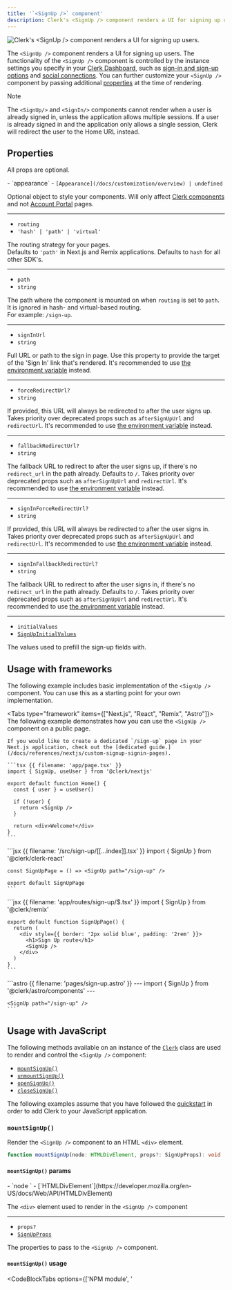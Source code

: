 ```yaml
---
title: '`<SignUp />` component'
description: Clerk's <SignUp /> component renders a UI for signing up users.
---
```


![Clerk's \<SignUp /> component renders a UI for signing up users.](/docs/images/ui-components/sign-up.svg)

The `<SignUp />` component renders a UI for signing up users. The functionality of the `<SignUp />` component is controlled by the instance settings you specify in your [Clerk Dashboard](https://dashboard.clerk.com), such as [sign-in and sign-up options](/docs/authentication/configuration/sign-up-sign-in-options) and [social connections](/docs/authentication/social-connections/overview). You can further customize your `<SignUp />` component by passing additional [properties](#properties) at the time of rendering.

> [!NOTE]
> The `<SignUp/>` and `<SignIn/>` components cannot render when a user is already signed in, unless the application allows multiple sessions. If a user is already signed in and the application only allows a single session, Clerk will redirect the user to the Home URL instead.

## Properties

All props are optional.

<Properties>
  - `appearance`
  - <code>[Appearance](/docs/customization/overview) | undefined</code>

  Optional object to style your components. Will only affect [Clerk components](/docs/components/overview) and not [Account Portal](/docs/customization/account-portal/overview) pages.

  ---

  - `routing`
  - `'hash' | 'path' | 'virtual'`

  The routing strategy for your pages. <br />Defaults to `'path'` in Next.js and Remix applications. Defaults to `hash` for all other SDK's.

  ---

  - `path`
  - `string`

  The path where the component is mounted on when `routing` is set to `path`. It is ignored in hash- and virtual-based routing.<br />For example: `/sign-up`.

  ---

  - `signInUrl`
  - `string`

  Full URL or path to the sign in page. Use this property to provide the target of the 'Sign In' link that's rendered. It's recommended to use [the environment variable](/docs/deployments/clerk-environment-variables#sign-in-and-sign-up-redirects) instead.

  ---

  - `forceRedirectUrl?`
  - `string`

  If provided, this URL will always be redirected to after the user signs up. Takes priority over deprecated props such as `afterSignUpUrl` and `redirectUrl`. It's recommended to use [the environment variable](/docs/deployments/clerk-environment-variables#sign-in-and-sign-up-redirects) instead.

  ---

  - `fallbackRedirectUrl?`
  - `string`

  The fallback URL to redirect to after the user signs up, if there's no `redirect_url` in the path already. Defaults to `/`. Takes priority over deprecated props such as `afterSignUpUrl` and `redirectUrl`. It's recommended to use [the environment variable](/docs/deployments/clerk-environment-variables#sign-in-and-sign-up-redirects) instead.

  ---

  - `signInForceRedirectUrl?`
  - `string`

  If provided, this URL will always be redirected to after the user signs in. Takes priority over deprecated props such as `afterSignUpUrl` and `redirectUrl`. It's recommended to use [the environment variable](/docs/deployments/clerk-environment-variables#sign-in-and-sign-up-redirects) instead.

  ---

  - `signInFallbackRedirectUrl?`
  - `string`

  The fallback URL to redirect to after the user signs in, if there's no `redirect_url` in the path already. Defaults to `/`. Takes priority over deprecated props such as `afterSignUpUrl` and `redirectUrl`. It's recommended to use [the environment variable](/docs/deployments/clerk-environment-variables#sign-in-and-sign-up-redirects) instead.

  ---

  - `initialValues`
  - [`SignUpInitialValues`](/docs/references/javascript/types/sign-up-initial-values)

  The values used to prefill the sign-up fields with.
</Properties>

## Usage with frameworks

The following example includes basic implementation of the `<SignUp />` component. You can use this as a starting point for your own implementation.

<Tabs type="framework" items={["Next.js", "React", "Remix", "Astro"]}>
  <Tab>
    The following example demonstrates how you can use the `<SignUp />` component on a public page.

    If you would like to create a dedicated `/sign-up` page in your Next.js application, check out the [dedicated guide.](/docs/references/nextjs/custom-signup-signin-pages).

    ```tsx {{ filename: 'app/page.tsx' }}
    import { SignUp, useUser } from '@clerk/nextjs'

    export default function Home() {
      const { user } = useUser()

      if (!user) {
        return <SignUp />
      }

      return <div>Welcome!</div>
    }
    ```
  </Tab>

  <Tab>
    ```jsx {{ filename: '/src/sign-up/[[...index]].tsx' }}
    import { SignUp } from '@clerk/clerk-react'

    const SignUpPage = () => <SignUp path="/sign-up" />

    export default SignUpPage
    ```
  </Tab>

  <Tab>
    ```jsx {{ filename: 'app/routes/sign-up/$.tsx' }}
    import { SignUp } from '@clerk/remix'

    export default function SignUpPage() {
      return (
        <div style={{ border: '2px solid blue', padding: '2rem' }}>
          <h1>Sign Up route</h1>
          <SignUp />
        </div>
      )
    }
    ```
  </Tab>

  <Tab>
    ```astro {{ filename: 'pages/sign-up.astro' }}
    ---
    import { SignUp } from '@clerk/astro/components'
    ---

    <SignUp path="/sign-up" />
    ```
  </Tab>
</Tabs>

## Usage with JavaScript

The following methods available on an instance of the [`Clerk`](/docs/references/javascript/clerk/clerk) class are used to render and control the `<SignUp />` component:

- [`mountSignUp()`](#mount-sign-up)
- [`unmountSignUp()`](#unmount-sign-up)
- [`openSignUp()`](#open-sign-up)
- [`closeSignUp()`](#close-sign-up)

The following examples assume that you have followed the [quickstart](/docs/quickstarts/javascript) in order to add Clerk to your JavaScript application.

### `mountSignUp()`

Render the `<SignUp />` component to an HTML `<div>` element.

```typescript
function mountSignUp(node: HTMLDivElement, props?: SignUpProps): void
```

#### `mountSignUp()` params

<Properties>
  - `node `
  - [`HTMLDivElement`](https://developer.mozilla.org/en-US/docs/Web/API/HTMLDivElement)

  The `<div>` element used to render in the `<SignUp />` component

  ---

  - `props?`
  - [`SignUpProps`](#sign-up-props)

  The properties to pass to the `<SignUp />` component.
</Properties>

#### `mountSignUp()` usage

<CodeBlockTabs options={['NPM module', '<script>']}>
  ```typescript {{ filename: 'index.ts', mark: [13] }}
  import { Clerk } from '@clerk/clerk-js'

  // Initialize Clerk with your Clerk publishable key
  const clerk = new Clerk('{{pub_key}}')
  await clerk.load()

  document.getElementById('app').innerHTML = `
    <div id="sign-up"></div>
  `

  const signUpDiv = document.getElementById('sign-up')

  clerk.mountSignUp(signUpDiv)
  ```

  ```html {{ filename: 'index.js', mark: [20] }}
  <!-- Add a <div id="sign-up"> element to your HTML -->
  <div id="sign-up"></div>

  <!-- Initialize Clerk with your
  Clerk Publishable key and Frontend API URL -->
  <script
    async
    crossorigin="anonymous"
    data-clerk-publishable-key="{{pub_key}}"
    src="https://{{fapi_url}}/npm/@clerk/clerk-js@latest/dist/clerk.browser.js"
    type="text/javascript"
  ></script>

  <script>
    window.addEventListener('load', async function () {
      await Clerk.load()

      const signUpDiv = document.getElementById('sign-up')

      Clerk.mountSignUp(signUpDiv)
    })
  </script>
  ```
</CodeBlockTabs>

### `unmountSignUp()`

Unmount and run cleanup on an existing `<SignUp />` component instance.

```typescript
function unmountSignUp(node: HTMLDivElement): void
```

#### `unmountSignUp()` params

<Properties>
  - `node `
  - [`HTMLDivElement`](https://developer.mozilla.org/en-US/docs/Web/API/HTMLDivElement)

  The container `<div>` element with a rendered `<SignUp />` component instance
</Properties>

#### `unmountSignUp()` usage

<CodeBlockTabs options={['NPM module', '<script>']}>
  ```typescript {{ filename: 'index.ts', mark: [17] }}
  import { Clerk } from '@clerk/clerk-js'

  // Initialize Clerk with your Clerk publishable key
  const clerk = new Clerk('{{pub_key}}')
  await clerk.load()

  document.getElementById('app').innerHTML = `
    <div id="sign-up"></div>
  `

  const signUpDiv = document.getElementById('sign-up')

  clerk.mountSignUp(signUpDiv)

  // ...

  clerk.unmountSignUp(signUpDiv)
  ```

  ```html {{ filename: 'index.js', mark: [24] }}
  <!-- Add a <div id="sign-up"> element to your HTML -->
  <div id="sign-up"></div>

  <!-- Initialize Clerk with your
  Clerk Publishable key and Frontend API URL -->
  <script
    async
    crossorigin="anonymous"
    data-clerk-publishable-key="{{pub_key}}"
    src="https://{{fapi_url}}/npm/@clerk/clerk-js@latest/dist/clerk.browser.js"
    type="text/javascript"
  ></script>

  <script>
    window.addEventListener('load', async function () {
      await Clerk.load()

      const signUpDiv = document.getElementById('sign-up')

      Clerk.mountSignUp(signUpDiv)

      // ...

      Clerk.unmountSignUp(signUpDiv)
    })
  </script>
  ```
</CodeBlockTabs>

### `openSignUp()`

Opens the `<SignUp />` component as an overlay at the root of your HTML `body` element.

```typescript
function openSignUp(props?: SignUpProps): void
```

#### `openSignUp()` params

<Properties>
  - `props?`
  - [`SignUpProps`](#sign-up-props)

  The properties to pass to the `<SignUp />` component
</Properties>

#### `openSignUp()` usage

<CodeBlockTabs options={['NPM module', '<script>']}>
  ```js {{ filename: 'index.ts', mark: [7] }}
  import { Clerk } from '@clerk/clerk-js'

  // Initialize Clerk with your Clerk publishable key
  const clerk = new Clerk('{{pub_key}}')
  await clerk.load()

  clerk.openSignUp()
  ```

  ```html {{ filename: 'index.html', mark: [15] }}
  <!-- Initialize Clerk with your
  Clerk Publishable key and Frontend API URL -->
  <script
    async
    crossorigin="anonymous"
    data-clerk-publishable-key="{{pub_key}}"
    src="https://{{fapi_url}}/npm/@clerk/clerk-js@latest/dist/clerk.browser.js"
    type="text/javascript"
  ></script>

  <script>
    window.addEventListener('load', async function () {
      await Clerk.load()

      Clerk.openSignUp()
    })
  </script>
  ```
</CodeBlockTabs>

### `closeSignUp()`

Closes the sign up overlay.

```typescript
function closeSignUp(): void
```

#### `closeSignUp()` usage

<CodeBlockTabs options={['NPM module', '<script>']}>
  ```js {{ filename: 'index.ts', mark: [11] }}
  import { Clerk } from '@clerk/clerk-js'

  // Initialize Clerk with your Clerk publishable key
  const clerk = new Clerk('{{pub_key}}')
  await clerk.load()

  clerk.openSignUp()

  // ...

  clerk.closeSignUp()
  ```

  ```html {{ filename: 'index.html', mark: [19] }}
  <!-- Initialize Clerk with your
  Clerk Publishable key and Frontend API URL -->
  <script
    async
    crossorigin="anonymous"
    data-clerk-publishable-key="{{pub_key}}"
    src="https://{{fapi_url}}/npm/@clerk/clerk-js@latest/dist/clerk.browser.js"
    type="text/javascript"
  ></script>

  <script>
    window.addEventListener('load', async function () {
      await Clerk.load()

      Clerk.openSignUp()

      // ...

      Clerk.closeSignUp()
    })
  </script>
  ```
</CodeBlockTabs>

## Customization

To learn about how to customize Clerk components, see the [customization documentation](/docs/customization/overview).
